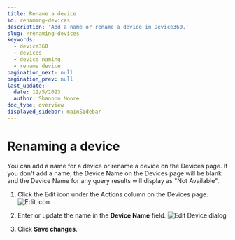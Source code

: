 ```yaml
---
title: Rename a device
id: renaming-devices
description: 'Add a name or rename a device in Device360.'
slug: /renaming-devices
keywords:
  - device360
  - devices
  - device naming
  - rename device
pagination_next: null
pagination_prev: null
last_update:
  date: 12/5/2023
  author: Shannon Moore
doc_type: overview
displayed_sidebar: mainSidebar
---
```

# Renaming a device

You can add a name for a device or rename a device on the Devices page. If you don't add a name, the Device Name on the Devices page will be blank and the Device Name for any query results will display as "Not Available". 

1. Click the Edit icon under the Actions column on the Devices page. 
   ![Edit icon]("../images/devices/icon-edit.png")

2. Enter or update the name in the **Device Name** field. 
    ![Edit Device dialog]("../images/devices/edit-device.png")

3. Click **Save changes**. 